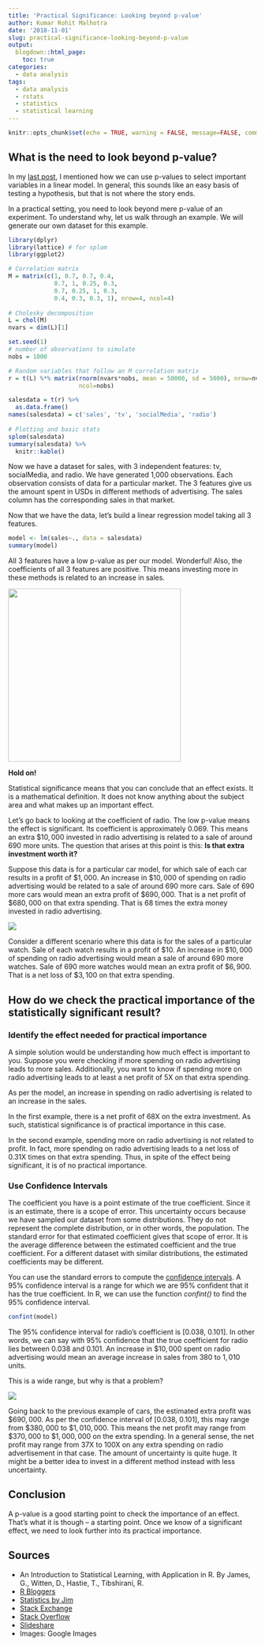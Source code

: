 ```yaml
---
title: 'Practical Significance: Looking beyond p-value'
author: Kumar Rohit Malhotra
date: '2018-11-01'
slug: practical-significance-looking-beyond-p-value
output:
  blogdown::html_page:
    toc: true
categories:
  - data analysis
tags:
  - data analysis
  - rstats
  - statistics
  - statistical learning
---
```


```r
knitr::opts_chunk$set(echo = TRUE, warning = FALSE, message=FALSE, comment='')
```

## **What is the need to look beyond p-value?**

In my [last post](http://didyousaydata.xyz/post/linear-regression-modeling-and-assumptions/){target="blank"}, I mentioned how we can use p-values to select important variables in a linear model. In general, this sounds like an easy basis of testing a hypothesis, but that is not where the story ends. 

In a practical setting, you need to look beyond mere p-value of an experiment. To understand why, let us walk through an example. We will generate our own dataset for this example.

```r
library(dplyr)
library(lattice) # for splom
library(ggplot2)
```

```r
# Correlation matrix
M = matrix(c(1, 0.7, 0.7, 0.4,
             0.7, 1, 0.25, 0.3,
             0.7, 0.25, 1, 0.3,
             0.4, 0.3, 0.3, 1), nrow=4, ncol=4)
 
# Cholesky decomposition
L = chol(M)
nvars = dim(L)[1]

set.seed(1)
# number of observations to simulate
nobs = 1000

# Random variables that follow an M correlation matrix
r = t(L) %*% matrix(rnorm(nvars*nobs, mean = 50000, sd = 5000), nrow=nvars, 
                    ncol=nobs)

salesdata = t(r) %>%
  as.data.frame()
names(salesdata) = c('sales', 'tv', 'socialMedia', 'radio')
 
# Plotting and basic stats
splom(salesdata)
summary(salesdata) %>%
  knitr::kable()
```

Now we have a dataset for sales, with 3 independent features: tv, socialMedia, and radio. We have generated 1,000 observations. Each observation consists of data for a particular market. The 3 features give us the amount spent in USDs in different methods of advertising. The sales column has the corresponding sales in that market.

Now that we have the data, let's build a linear regression model taking all 3 features.

```r
model <- lm(sales~., data = salesdata)
summary(model)
```

All 3 features have a low p-value as per our model. Wonderful! Also, the coefficients of all 3 features are positive. This means investing more in these methods is related to an increase in sales.

![](/post/2018-10-16-practical-significance-looking-beyond-p-value_files/images.jpeg){width=350px height=350px}

**Hold on!**

Statistical significance means that you can conclude that an effect exists. It is a mathematical definition. It does not know anything about the subject area and what makes up an important effect.

Let's go back to looking at the coefficient of radio. The low p-value means the effect is significant. Its coefficient is approximately 0.069.  This means an extra $\$10,000$ invested in radio advertising is related to a sale of around 690 more units. The question that arises at this point is this: **Is that extra investment worth it?**

Suppose this data is for a particular car model, for which sale of each car results in a profit of $\$1,000$. An increase in $\$10,000$ of spending on radio advertising would be related to a sale of around $690$ more cars. Sale of $690$ more cars would mean an extra profit of $\$690,000$. That is a net profit of $\$680,000$ on that extra spending. That is $68$ times the extra money invested in radio advertising.

![](/post/2018-10-16-practical-significance-looking-beyond-p-value_files/Rplot.png)

Consider a different scenario where this data is for the sales of a particular watch. Sale of each watch results in a profit of $\$10$. An increase in $\$10,000$ of spending on radio advertising would mean a sale of around $690$ more watches. Sale of $690$ more watches would mean an extra profit of $\$6,900$. That is a net loss of $\$3,100$ on that extra spending.

## **How do we check the practical importance of the statistically significant result?**

### **Identify the effect needed for practical importance**

A simple solution would be understanding how much effect is important to you. Suppose you were checking if more spending on radio advertising leads to more sales. Additionally, you want to know if spending more on radio advertising leads to at least a net profit of $5$X on that extra spending. 

As per the model, an increase in spending on radio advertising is related to an increase in the sales. 

In the first example, there is a net profit of $68$X on the extra investment. As such, statistical significance is of practical importance in this case.

In the second example, spending more on radio advertising is not related to profit. In fact, more spending on radio advertising leads to a net loss of $0.31$X times on that extra spending. Thus, in spite of the effect being significant, it is of no practical importance.

### **Use Confidence Intervals**

The coefficient you have is a point estimate of the true coefficient. Since it is an estimate, there is a scope of error. This uncertainty occurs because we have sampled our dataset from some distributions. They do not represent the complete distribution, or in other words, the population. The standard error for that estimated coefficient gives that scope of error. It is the average difference between the estimated coefficient and the true coefficient. For a different dataset with similar distributions, the estimated coefficients may be different.

You can use the standard errors to compute the [confidence intervals](https://www.slideshare.net/RizwanSa/confidence-intervals-basic-concepts-and-overview){target="_blank"}. A $95\%$ confidence interval is a range for which we are $95\%$ confident that it has the true coefficient. In R, we can use the function *confint()* to find the $95\%$ confidence interval.

```r
confint(model)
```

The $95\%$ confidence interval for radio's coefficient is [0.038, 0.101]. In other words, we can say with $95\%$ confidence that the true coefficient for radio lies between $0.038$ and $0.101$. An increase in $\$10,000$ spent on radio advertising would mean an average increase in sales from $380$ to $1,010$ units.

This is a wide range, but why is that a problem?

![](/post/2018-10-16-practical-significance-looking-beyond-p-value_files/CI.png)

Going back to the previous example of cars, the estimated extra profit was $\$690,000$. As per the confidence interval of [0.038, 0.101], this may range from $\$380,000$ to $\$1,010,000$. This means the net profit may range from $\$370,000$ to $\$1,000,000$ on the extra spending. In a general sense, the net profit may range from $37$X to $100$X on any extra spending on radio advertisement in that case. The amount of uncertainty is quite huge. It might be a better idea to invest in a different method instead with less uncertainty.

## **Conclusion**

A p-value is a good starting point to check the importance of an effect. That's what it is though -- a starting point. Once we know of a significant effect, we need to look further into its practical importance.

## **Sources**

* An Introduction to Statistical Learning, with Application in R. By James, G., Witten, D., Hastie, T., Tibshirani, R.
* [R Bloggers](https://www.r-bloggers.com/simulating-data-following-a-given-covariance-structure/){target="_blank"}
* [Statistics by Jim](http://statisticsbyjim.com/hypothesis-testing/practical-statistical-significance/){target="_blank"}
* [Stack Exchange](https://stats.stackexchange.com/){target="_blank"}
* [Stack Overflow](https://stackoverflow.com){target="_blank"}
* [Slideshare](https://www.slideshare.net/RizwanSa/confidence-intervals-basic-concepts-and-overview){target="_blank"}
* Images: Google Images